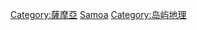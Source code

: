 {{Catnav|頁面分類|地理|国家|大洋洲国家|萨摩亚}}
{{Catnav|頁面分類|地理|国家|按國家分類|各國地理}}
{{Catnav|頁面分類|地理|各國地理}}
{{Catnav|頁面分類|各種主題的頁面分類|按國家分類|各國地理}}
{{Commons category|Geography of Samoa}}

[[Category:薩摩亞|Category:薩摩亞]]
[[Category:大洋洲各国地理|Samoa]]
[[Category:岛屿地理|Category:岛屿地理]]